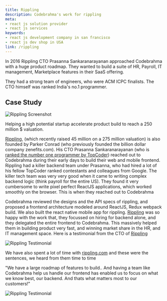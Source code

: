 ```yaml
---
title: Rippling
description: Codebrahma's work for rippling
meta:
- react js solution provider 
- react js services
keywords:
- react js development company in san francisco
- react js dev shop in USA
link: /rippling
---
```

In 2016 Rippling CTO Prasanna Sankaranarayanan approached Codebrahma with a huge product roadmap. They wanted to build a suite of HR, Payroll, IT management, Marketplace features in their SaaS offering. 

They had a strong team of engineers, who were ACM ICPC finalists. The CTO himself was ranked India's no.1 programmer.

## Case Study
![Rippling Screenshot](./images/Rippling-Dashboard-Image.png)

Helping a high potential startup accelerate product build to reach a 250 million $ valuation.

[Rippling](https://techcrunch.com/2019/04/03/rippling-45-million/), 
(which recently raised 45 million on a 275 million valuation) is also founded by Parker Conrad 
(who previously founded the billion dollar company zenefits.com). 
His CTO Prasanna Sankaranarayanan 
(who is [ranked the number one programmer by TopCoder](https://community.topcoder.com/tc?module=Static&d1=features&d2=120507)) 
reached out to Codebrahma during their early days to build their web and mobile frontend. 
Rippling had a killer backend team under Prasanna, who had hired a lot of his fellow TopCoder 
ranked contestants and colleagues from Google. The killer tech team was very very good when it came to writing 
complex backend logic (think payroll for the entire US). They found it very cumbersome to write pixel perfect ReactJS
applications, which worked smoothly on the browser. This is when they reached out to Codebrahma

Codebrahma reviewed the designs and the API specs of rippling, and proposed a frontend architecture 
modeled around ReactJS, Redux webpack build. We also built the react native mobile app for rippling.
[Rippling](http://rippling.com) was so happy with the work that, they focussed on hiring for backend alone,
and they delegated the entire frontend to Codebrahma. This massively helped them in building product very fast, 
and winning market share in the HR, and IT management space.
Here is a testimonial from the CTO of [Rippling](http://rippling.com)

![Rippling Testimonial](./images/testimonial.png)

We have also spent a lot of time with [rippling.com](http://rippling.com) 
and these were the sentences, we heard from them time to time

"We have a large roadmap of features to build.. 
And having a team like Codebrahma help us handle 
our frontend has enabled us to focus on what we know best, our backend. 
And thats what matters most to our customers!"

![Rippling Testimonial](./images/Rippling-Hero-Image.png)